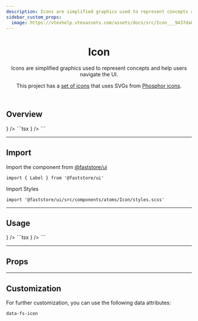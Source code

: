 ```yaml
---
description: Icons are simplified graphics used to represent concepts and help users navigate the UI.
sidebar_custom_props:
  image: https://vtexhelp.vtexassets.com/assets/docs/src/Icon___9437da8db13517090534a38f4870d702.png
---
```



<header>

# Icon

Icons are simplified graphics used to represent concepts and help users navigate the UI.

This project has a [set of icons](../../docs/icons) that uses SVGs from [Phosphor icons](https://phosphoricons.com).

</header>

## Overview

<OverviewSection>
  <Icon component={<ShoppingCart />} />
</OverviewSection>
```tsx
<Icon component={<ShoppingCart />} />
```

---

## Import

Import the component from [@faststore/ui](/../components)

```tsx
import { Label } from '@faststore/ui'
```

Import Styles

```tsx
import '@faststore/ui/src/components/atoms/Icon/styles.scss'
```

---

## Usage

<OverviewSection>
  <Icon component={<ShoppingCart />} />
</OverviewSection>
```tsx
<Icon component={<ShoppingCart />} />
```

---

## Props

<PropsSection name="Icon" />

---

## Customization

For further customization, you can use the following data attributes:

`data-fs-icon`
